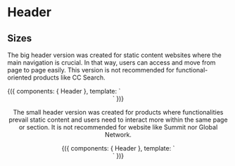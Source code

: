 
<Meta title="Patterns/Header" />

# Header

## Sizes

The big header version was created for static content websites where the main navigation is crucial. In that way, users
can access and move from page to page easily. This version is not recommended for functional-oriented products like
CC Search.

<Preview>
  <Story name="Big" height="350px">{({
 components: { Header },
  template: `
    <Header size="350px" bgColor="rgb(237, 89, 47)"/>`
    })}</Story>
</Preview>

The small header version was created for products where functionalities prevail static content and users need to
interact more within the same page or section. It is not recommended for website like Summit nor Global Network.

<Preview>
  <Story name="Small" height="320px">{({
 components: { Header },
  template: `
    <Header size="350px" bgColor="rgb(4, 166, 53)"/>`
    })}</Story>
</Preview>